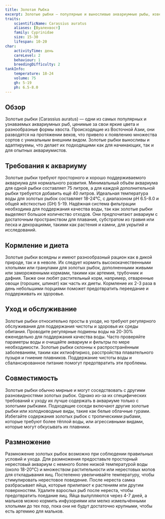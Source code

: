 ```yaml
---
title: Золотая Рыбка
excerpt: Золотые рыбки — популярные и выносливые аквариумные рыбы, известные своими яркими цветами и разнообразными формами хвоста, что делает их любимцами как начинающих, так и опытных аквариумистов.
traits:
    scientificName: Carassius auratus
    aliases: [Вуалехвост]
    family: Cyprinidae
    size: 15-30
    lifespan: 10-20
char:
    activityTime: день
    careLevel: 2
    behaviour: 1
    breedingDifficulty: 2
tankInfo:
    temperature: 18-24
    volume: 75
    gh: 5-19
    ph: 6.5-8.0
---
```


## Обзор
Золотые рыбки (Carassius auratus) — одни из самых популярных и узнаваемых аквариумных рыб, ценимые за свои яркие цвета и разнообразные формы хвоста. Происходящие из Восточной Азии, они разводятся на протяжении веков, что привело к появлению множества сортов с уникальным внешним видом. Золотые рыбки выносливы и адаптируемы, что делает их подходящими как для начинающих, так и для опытных аквариумистов.

## Требования к аквариуму
Золотые рыбки требуют просторного и хорошо поддерживаемого аквариума для нормального развития. Минимальный объём аквариума для одной рыбки составляет 75 литров, а для каждой дополнительной рыбки требуется добавить ещё 40 литров. Идеальная температура воды для золотых рыбок составляет 18-24°C, с диапазоном pH 6.5-8.0 и общей жёсткостью (GH) 5-19. Надёжная система фильтрации необходима для поддержания качества воды, так как золотые рыбки выделяют большое количество отходов. Они предпочитают аквариум с достаточным пространством для плавания, субстратом из гравия или песка и декорациями, такими как растения и камни, для укрытий и исследований.

## Кормление и диета
Золотые рыбки всеядны и имеют разнообразный рацион как в дикой природе, так и в неволе. Их следует кормить высококачественными хлопьями или гранулами для золотых рыбок, дополненными живыми или замороженными кормами, такими как артемия, трубочник и дафния. Также они любят растительный корм, например, отваренные овощи (горошек, шпинат) как часть их диеты. Кормление их 2-3 раза в день небольшими порциями поможет предотвратить переедание и поддерживать их здоровье.

## Уход и обслуживание
Золотые рыбки относительно просты в уходе, но требуют регулярного обслуживания для поддержания чистоты и здоровья их среды обитания. Проводите регулярные подмены воды на 20-30% еженедельно для поддержания качества воды. Часто проверяйте параметры воды и очищайте аквариум и фильтры по мере необходимости. Золотые рыбки склонны к распространённым заболеваниям, таким как ихтиофтириоз, расстройства плавательного пузыря и гниение плавников. Поддержание чистоты воды и сбалансированное питание помогут предотвратить эти проблемы.

## Совместимость
Золотые рыбки обычно мирные и могут соседствовать с другими разновидностями золотых рыбок. Однако из-за их специфических требований к уходу их лучше содержать в аквариуме только с золотыми рыбками. Подходящие соседи включают другие золотые рыбки или холодноводные виды, такие как белые облачные гурами. Избегайте содержания золотых рыбок с тропическими рыбами, которые требуют более тёплой воды, или агрессивными видами, которые могут обкусывать их плавники.

## Размножение
Размножение золотых рыбок возможно при соблюдении правильных условий и ухода. Для размножения предоставьте просторный нерестовый аквариум с немного более низкой температурой воды (около 18-20°C) и множеством растительности или нерестовых мопов для откладывания яиц. Постепенно увеличивайте температуру, чтобы стимулировать нерестовое поведение. После нереста самка разбрасывает яйца, которые прилипают к растениям или другим поверхностям. Удалите взрослых рыб после нереста, чтобы предотвратить поедание яиц. Яйца вылупляются через 4-7 дней, а мальков можно кормить инфузориями или мелко измельчёнными хлопьями до тех пор, пока они не будут достаточно крупными, чтобы есть артемию для мальков.